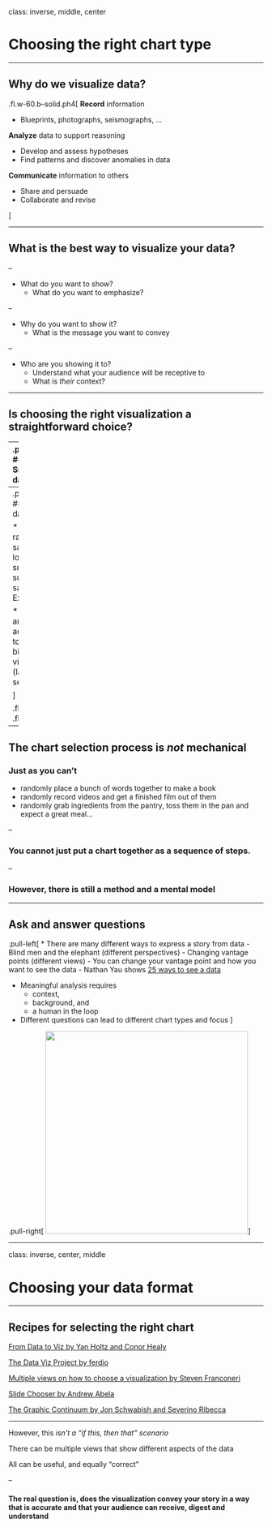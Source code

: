 
class: inverse, middle, center

# Choosing the right chart type

---

## Why do we visualize data?

.fl.w-60.b--solid.ph4[
**Record** information

- Blueprints, photographs, seismographs, ...

**Analyze** data to support reasoning

- Develop and assess hypotheses
- Find patterns and discover anomalies in data

**Communicate** information to others

- Share and persuade
- Collaborate and revise

]

---

## What is the best way to visualize your data?

--

* What do you want to show?
	- What do you want to emphasize?

--

* Why do you want to show it?
	- What is the message you want to convey 
	
--

* Who are you showing it to?
	- Understand what your audience will be receptive to
	- What is _their_ context?
	
---

## Is choosing the right visualization a straightforward choice?

--
.pull-left[
### Smaller datasets

* Look at the data
* Use multiple looks to understand the data
* Choose which patterns you want to visualize
]

--
.pull-right[
### Larger datasets

* Use random sampling to look at smaller sub-samples
* Experiment

* Methods are advancing to enable big data visualization (later this semester)

]

.fl.w-70[]
.fl.w-30[<img src="img/big_data.png"></img>]


---

## The chart selection process is _not_ mechanical

### Just as you can't
* randomly place a bunch of words together to make a book
* randomly record videos and get a finished film out of them
* randomly grab ingredients from the pantry, toss them in the pan and expect a great meal...

--

### You cannot just put a chart together as a sequence of steps.

--

### However, there is still a method and a mental model

---

## Ask and answer questions

.pull-left[
* There are many different ways to express a story from data
	- Blind men and the elephant (different perspectives)
	- Changing vantage points (different views)
	- You can change your vantage point and how you want to see the data
	- Nathan Yau shows [25 ways to see a data](https://flowingdata.com/2017/01/24/one-dataset-visualized-25-ways/)


* Meaningful analysis requires 
	- context, 
	- background, and 
	- a human in the loop


* Different questions can lead to different chart types and focus
]

.pull-right[
<img src="https://flowingdata.com/wp-content/uploads/2019/04/Better-questions-for-data-analysis-750x804.png" width=400>
]

---

class: inverse, center, middle

# Choosing your data format

---

## Recipes for selecting the right chart

[From Data to Viz by Yan Holtz and Conor Healy](https://www.data-to-viz.com/)

[The Data Viz Project by ferdio](https://datavizproject.com/)

[Multiple views on how to choose a visualization by Steven Franconeri](http://experception.net/Franconeri_ExperCeptionDotNet_DataVisQuickRef.pdf)

[Slide Chooser by Andrew Abela](https://extremepresentation.typepad.com/blog/2015/01/announcing-the-slide-chooser.html)

[The Graphic Continuum by Jon Schwabish and Severino Ribecca](https://policyviz.com/2014/09/09/graphic-continuum/)

----

However, this _isn't a "if this, then that" scenario_

There can be multiple views that show different aspects of the data

All can be useful, and equally "correct"

--

#### The real question is, does the visualization convey your story in a way that is accurate and that your audience can receive, digest and understand
